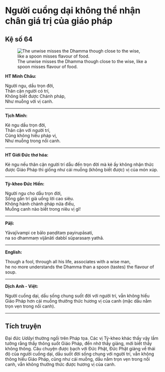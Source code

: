 # Người cuồng dại không thể nhận chân giá trị của giáo pháp {- #nguoi-cuong-dai-khong-the-nhan-chan-gia-tri-cua-giao-phap}

## Kệ số 64 {- #ke-so-64}

![The unwise misses the Dhamma though close to the wise, like a spoon misses flavour of food.](images/kinh-phap-cu-ke-so-64-dhammapada-verse-64.jpg){fig-align="center" .lightbox}

**HT Minh Châu:**

Người ngu, dầu trọn đời,  
Thân cận người có trí,  
Không biết được Chánh pháp,  
Như muỗng với vị canh.  

<hr class="divider">

**Tịch Minh:**

Kẻ ngu dầu trọn đời,  
Thân cận với người trí,  
Cũng không hiểu pháp vị,  
Như muỗng trong nồi canh.  

<hr class="divider">

**HT Giới Đức thơ hóa:**

Kẻ ngu nếu thân cận người trí dẫu đến trọn đời mà kẻ ấy không nhận thức được Giáo Pháp thì giống như cái muỗng (không biết được) vị của món xúp.

<hr class="divider">

**Tỳ-kheo Đức Hiền:**

Người ngu cho dẫu trọn đời,  
Sống gần trí giả uổng lời cao siêu.  
Không hành chánh pháp nửa điều,  
Muỗng canh nào biết trong niêu vị gì!  

<hr class="divider">

**Pāḷi:**

Yāvajīvampi ce bālo paṇḍitaṃ payirupāsati,  
na so dhammaṃ vijānāti dabbī sūparasaṃ yathā.  

<hr class="divider">

**English:**

Though a fool, through all his life, associates with a wise man,  
he no more understands the Dhamma than a spoon (tastes) the flavour of soup.  

<hr class="divider">

**Dịch Anh - Việt:**

Người cuồng dại, dầu sống chung suốt đời với người trí, vẫn không hiểu Giáo Pháp hơn cái muỗng thưởng thức hương vị của canh (mặc dầu nằm trọn vẹn trong nồi canh).

<hr class="divider">

## Tích truyện {- #tich-truyen}

Ðại đức *Udāyi* thường ngồi trên Pháp tọa. Các vị Tỳ-kheo khác thấy vậy lầm tưởng rằng thầy thông suốt Giáo Pháp, đến nhờ thầy giảng, mới biết thầy không thông. Câu chuyện được bạch với Ðức Phật, Ðức Phật giảng về thái độ của người cuồng dại, dầu suốt đời sống chung với người trí, vẫn không thông hiểu Giáo Pháp, cũng như cái muỗng, dầu nằm trọn vẹn trong nồi canh, vẫn không thưởng thức được hương vị của canh.